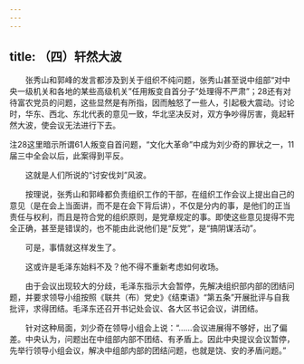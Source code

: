 ```yaml
---
---
---
```

title: （四）轩然大波
---




　　张秀山和郭峰的发言都涉及到关于组织不纯问题，张秀山甚至说中组部“对中央一级机关和各地的某些高级机关”任用叛变自首分子“处理得不严肃”；28还有对待富农党员的问题，这些显然是有所指，因而触怒了一些人，引起极大震动。讨论时，华东、西北、东北代表的意见一致，华北坚决反对，双方争吵得厉害，竟起轩然大波，使会议无法进行下去。

注28这里暗示所谓61人叛变自首问题，“文化大革命”中成为刘少奇的罪状之一，11届三中全会以后，此案得到平反。

　　这就是人们所说的“讨安伐刘”风波。

　　按理说，张秀山和郭峰都负责组织工作的干部，在组织工作会议上提出自己的意见（是在会上当面讲，而不是在会下背后讲），不仅是分内的事，是他们的正当责任与权利，而且是符合党的组织原则，是党章规定的事。即使这些意见提得不完全正确，甚至是错误的，也不能由此说他们是“反党”，是“搞阴谋活动”。

　　可是，事情就这样发生了。

　　这或许是毛泽东始料不及？他不得不重新考虑如何收场。

　　由于会议出现较大的分歧，毛泽东指示大会暂停，先解决组织部内部的团结问题，并要求领导小组按照《联共（布）党史》《结束语》“第五条”开展批评与自我批评，求得团结。毛泽东还召开书记处会议、各大区书记会议，讲团结。

　　针对这种局面，刘少奇在领导小组会上说：“……会议进展得不够好，出了偏差。中央认为，问题出在中组部内部不团结、有矛盾上。因此中央提议会议暂停，先举行领导小组会议，解决中组部内部的团结问题，也就是饶、安的矛盾问题。”